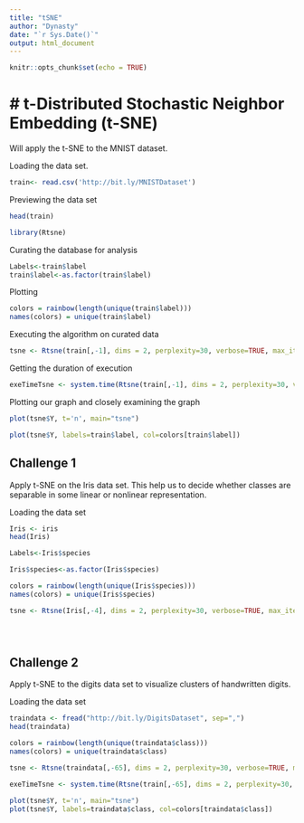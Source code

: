 ---
title: "tSNE"
author: "Dynasty"
date: "`r Sys.Date()`"
output: html_document
---

```{r setup, include=FALSE}
knitr::opts_chunk$set(echo = TRUE)
```

# **# t-Distributed Stochastic Neighbor Embedding (t-SNE)**

Will  apply the t-SNE to the MNIST dataset.

Loading the data set.
```{r}
train<- read.csv('http://bit.ly/MNISTDataset') 
```

Previewing the data set
```{r}
head(train)
```



```{r}
library(Rtsne)
```

Curating the database for analysis 
```{r}
Labels<-train$label
train$label<-as.factor(train$label)
```

Plotting
```{r}
colors = rainbow(length(unique(train$label)))
names(colors) = unique(train$label)
```

Executing the algorithm on curated data
```{r}
tsne <- Rtsne(train[,-1], dims = 2, perplexity=30, verbose=TRUE, max_iter = 500)
```

Getting the duration of execution
```{r}
exeTimeTsne <- system.time(Rtsne(train[,-1], dims = 2, perplexity=30, verbose=TRUE, max_iter = 500))
```

Plotting our graph and closely examining the graph
```{r}
plot(tsne$Y, t='n', main="tsne")
```


```{r}
plot(tsne$Y, labels=train$label, col=colors[train$label])
```




## **Challenge 1**
Apply t-SNE on the Iris data set. This help us to decide whether classes are separable in some linear or nonlinear representation.

Loading the data set
```{r}
Iris <- iris
head(Iris)
```


```{r}
Labels<-Iris$species

Iris$species<-as.factor(Iris$species)
```


```{r}
colors = rainbow(length(unique(Iris$species)))
names(colors) = unique(Iris$species)
```

```{r}
tsne <- Rtsne(Iris[,-4], dims = 2, perplexity=30, verbose=TRUE, max_iter = 500)
```


```{r}
```


```{r}
```

```{r}
```

## **Challenge 2**
Apply t-SNE to the digits data set to visualize clusters of handwritten digits.

Loading the data set
```{r}
traindata <- fread("http://bit.ly/DigitsDataset", sep=",")
head(traindata)
```


```{r}
colors = rainbow(length(unique(traindata$class)))
names(colors) = unique(traindata$class)
```


```{r}
tsne <- Rtsne(traindata[,-65], dims = 2, perplexity=30, verbose=TRUE, max_iter = 500)
```


```{r}
exeTimeTsne <- system.time(Rtsne(train[,-65], dims = 2, perplexity=30, verbose=TRUE, max_iter = 500))
```


```{r}
plot(tsne$Y, t='n', main="tsne")
plot(tsne$Y, labels=traindata$class, col=colors[traindata$class])
```



